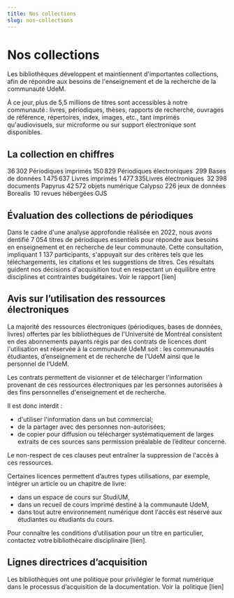 ```yaml
---
title: Nos collections
slug: nos-collections
---
```


# Nos collections

Les bibliothèques développent et maintiennent d'importantes collections, afin de répondre aux besoins de l'enseignement et de la recherche de la communauté UdeM.  

À ce jour, plus de 5,5 millions de titres sont accessibles à notre communauté : livres, périodiques, thèses, rapports de recherche, ouvrages de référence, répertoires, index, images, etc., tant imprimés qu'audiovisuels, sur microforme ou sur support électronique sont disponibles. 

 
## La collection en chiffres 

<infographie>
36 302 Périodiques imprimés 
150 829 Périodiques électroniques  
299 Bases de données 
1 475 637 Livres imprimés 
1 477 335Livres électroniques  
32 398 documents Papyrus 
42 572 objets numérique Calypso
226 jeux de données Borealis 
10 revues hébergées OJS </infographie>


## Évaluation des collections de périodiques 
Dans le cadre d'une analyse approfondie réalisée en 2022, nous avons dentifié 7 054 titres de périodiques essentiels pour répondre aux besoins en enseignement et en recherche de leur communauté. Cette consultation, impliquant 1 137 participants, s'appuyait sur des critères tels que les téléchargements, les citations et les suggestions de titres. Ces résultats guident nos décisions d'acquisition tout en respectant un équilibre entre disciplines et contraintes budgétaires. Voir le rapport [lien] 
 
## Avis sur l’utilisation des ressources électroniques 
La majorité des ressources électroniques (périodiques, bases de données, livres) offertes par les bibliothèques de l'Université de Montréal consistent en des abonnements payants régis par des contrats de licences dont l'utilisation est réservée à la communauté UdeM soit : les communautés étudiantes, d’enseignement et de recherche de l’UdeM ainsi que le personnel de l‘UdeM. 

Les contrats permettent de visionner et de télécharger l'information provenant de ces ressources électroniques par les personnes autorisées à des fins personnelles d'enseignement et de recherche. 
 
Il est donc interdit : 
* d'utiliser l'information dans un but commercial; 
* de la partager avec des personnes non-autorisées; 
* de copier pour diffusion ou télécharger systématiquement de larges extraits de ces sources sans permission préalable de l’éditeur concerné. 

Le non-respect de ces clauses peut entraîner la suppression de l'accès à ces ressources. 

Certaines licences permettent d’autres types utilisations, par exemple, intégrer un article ou un chapitre de livre: 

* dans un espace de cours sur StudiUM,
* dans un recueil de cours imprimé destiné à la communauté UdeM,
* dans tout autre environnement numérique dont l'accès est réservé aux étudiantes ou étudiants du cours. 

Pour connaître les conditions d’utilisation pour un titre en particulier, contactez votre bibliothécaire disciplinaire [lien]. 

 
## Lignes directrices d’acquisition 

Les bibliothèques ont une politique pour privilégier le format numérique dans le processus d’acquisition de la documentation. Voir la  politique [lien] 
